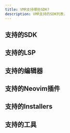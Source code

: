 ```yaml
---
title: VMR支持哪些SDK?
description: VMR支持的SDK列表.
---
```



## 支持的SDK
<CardGrid>
  <LinkCard title="bun" href="https://bun.sh/" />
  <LinkCard title="clang" href="https://clang.llvm.org/" />
  <LinkCard title="clojure" href="https://clojure.org/" />
  <LinkCard title="codon" href="https://github.com/exaloop/codon" />
  <LinkCard title="crystal" href="https://crystal-lang.org/" />
  <LinkCard title="deno" href="https://deno.com/" />
  <LinkCard title="dlang" href="https://dlang.org/" />
  <LinkCard title="dotnet" href="https://dotnet.microsoft.com/" />
  <LinkCard title="elixir" href="https://elixir-lang.org/" />
  <LinkCard title="erlang" href="https://www.erlang.org/" />
  <LinkCard title="flutter" href="https://flutter.dev/" />
  <LinkCard title="gcc" href="https://gcc.gnu.org/" />
  <LinkCard title="gleam" href="https://gleam.run/" />
  <LinkCard title="go" href="https://go.dev/" />
  <LinkCard title="groovy" href="http://www.groovy-lang.org/" />
  <LinkCard title="jdk" href="https://bell-sw.com/pages/downloads/" />
  <LinkCard title="julia" href="https://julialang.org/" />
  <LinkCard title="kotlin" href="https://kotlinlang.org/" />
  <LinkCard title="lfortran" href="https://lfortran.org/" />
  <LinkCard title="lua" href="https://www.lua.org/" />
  <LinkCard title="nim" href="https://nim-lang.org/" />
  <LinkCard title="node" href="https://nodejs.org/en" />
  <LinkCard title="odin" href="http://odin-lang.org/" />
  <LinkCard title="perl" href="https://www.perl.org/" />
  <LinkCard title="php" href="https://www.php.net/" />
  <LinkCard title="pypy" href="https://www.pypy.org/" />
  <LinkCard title="python" href="https://www.python.org/" />
  <LinkCard title="r" href="https://www.r-project.org/" />
  <LinkCard title="ruby" href="https://www.ruby-lang.org/en/" />
  <LinkCard title="rust" href="https://www.rust-lang.org/" />
  <LinkCard title="scala" href="https://www.scala-lang.org/" />
   <LinkCard title="typst" href="https://typst.app/" />
  <LinkCard title="v" href="https://vlang.io/" />
  <LinkCard title="zig" href="https://ziglang.org/" />
</CardGrid>

## 支持的LSP

<CardGrid>
  <LinkCard title="served (dlang-lsp)" href="https://github.com/Pure-D/serve-d" />
  <LinkCard title="typst-lsp" href="https://github.com/nvarner/typst-lsp" />
  <LinkCard title="v-analyzer (v-lsp)" href="https://github.com/v-analyzer/v-analyzer" />
  <LinkCard title="zls (zig-lsp)" href="https://github.com/zigtools/zls" />
</CardGrid>

## 支持的编辑器
<CardGrid>
  <LinkCard title="neovim" href="https://neovim.io/" />
  <LinkCard title="vscode" href="https://code.visualstudio.com/" />
</CardGrid>

## 支持的Neovim插件
<CardGrid>
  <LinkCard title="fd" href="https://github.com/sharkdp/fd" />
  <LinkCard title="fzf" href="https://github.com/junegunn/fzf" />
  <LinkCard title="ripgrep" href="https://github.com/BurntSushi/ripgrep" />
  <LinkCard title="tree-sitter" href="https://tree-sitter.github.io/tree-sitter/" />
</CardGrid>

## 支持的Installers
<CardGrid>
  <LinkCard title="coursier" href="https://get-coursier.io/docs/cli-overview" />
  <LinkCard title="cygwin" href="https://cygwin.com/" />
  <LinkCard title="gradle" href="https://gradle.org/" />
  <LinkCard title="maven" href="https://maven.apache.org/" />
  <LinkCard title="miniconda" href="https://docs.anaconda.com/free/miniconda/index.html" />
  <LinkCard title="msys2" href="https://www.msys2.org/" />
  <LinkCard title="rustup" href="https://rustup.rs/" />
  <LinkCard title="sdkmanager" href="https://developer.android.com/studio" />
</CardGrid>

## 支持的工具

<CardGrid>
  <LinkCard title="acast" href="https://github.com/gvcgo/asciinema" />
  <LinkCard title="agg" href="https://github.com/asciinema/agg" />
  <LinkCard title="cmake" href="https://cmake.org/" />
  <LinkCard title="ffmpeg" href="https://ffmpeg.org/" />
  <LinkCard title="git-for-windows" href="https://git-scm.com/" />
  <LinkCard title="gsudo" href="https://gerardog.github.io/gsudo/" />
  <LinkCard title="kubectl" href="https://kubernetes.io/docs/tasks/tools/" />
  <LinkCard title="lazydocker" href="https://github.com/jesseduffield/lazydocker" />
  <LinkCard title="lazygit" href="https://github.com/jesseduffield/lazygit" />
  <LinkCard title="protobuf" href="https://protobuf.dev/" />
  <LinkCard title="typst-preview" href="https://enter-tainer.github.io/typst-preview/" />
  <LinkCard title="upx" href="https://upx.github.io/" />
  <LinkCard title="vhs" href="https://github.com/charmbracelet/vhs" />
</CardGrid>
